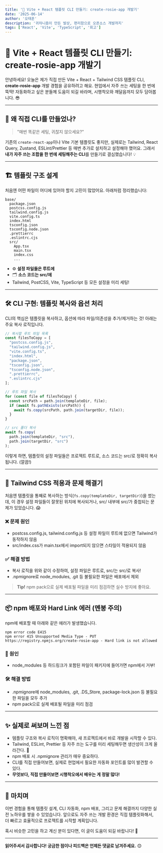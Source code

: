 ```yaml
---
title: '🚀 Vite + React 템플릿 CLI 만들기: create-rosie-app 개발기'
date: '2025-06-14'
author: '오태훈'
description: '귀차니즘이 만든 발상, 편리함으로 오픈소스 개발까지'
tags: ['React', 'Vite', 'TypeScript', '회고']
---
```



# 🚀 Vite + React 템플릿 CLI 만들기: create-rosie-app 개발기

안녕하세요! 오늘은 제가 직접 만든 Vite + React + Tailwind CSS 템플릿 CLI, **create-rosie-app** 개발 경험을 공유하려고 해요. 현업에서 자주 쓰는 세팅을 한 번에 뚝딱! 자동화하고 싶은 분들께 도움이 되길 바라며, 시행착오와 깨달음까지 모두 담아봅니다. 😎

---

## 🧐 왜 직접 CLI를 만들었나?

> "매번 똑같은 세팅, 귀찮지 않으세요?"

기존의 `create-react-app`이나 Vite 기본 템플릿도 좋지만, 실제로는 Tailwind, React Query, Zustand, ESLint/Prettier 등 매번 추가로 설치하고 설정해야 했어요. 그래서 **내가 자주 쓰는 조합을 한 번에 세팅해주는 CLI**를 만들기로 결심했습니다! 💡

---

## 🏗️ 템플릿 구조 설계

처음엔 어떤 파일이 어디에 있어야 할지 고민이 많았어요. 아래처럼 정리했습니다:

```
base/
  package.json
  postcss.config.js
  tailwind.config.js
  vite.config.ts
  index.html
  tsconfig.json
  tsconfig.node.json
  .prettierrc
  .eslintrc.cjs
  src/
    App.tsx
    main.tsx
    index.css
    ...
```

- ⚙️ **설정 파일들은 루트에**
- 🗂️ **소스 코드는 src/에**
- Tailwind, PostCSS, Vite, TypeScript 등 모든 설정을 미리 세팅!

---

## 🛠️ CLI 구현: 템플릿 복사와 옵션 처리

CLI의 핵심은 템플릿을 복사하고, 옵션에 따라 파일/의존성을 추가/제거하는 것! 아래는 주요 복사 로직입니다.

```js
// 복사할 루트 파일 목록
const filesToCopy = [
  "postcss.config.js",
  "tailwind.config.js",
  "vite.config.ts",
  "index.html",
  "package.json",
  "tsconfig.json",
  "tsconfig.node.json",
  ".prettierrc",
  ".eslintrc.cjs"
];

// 루트 파일 복사
for (const file of filesToCopy) {
  const srcPath = path.join(templateDir, file);
  if (await fs.pathExists(srcPath)) {
    await fs.copy(srcPath, path.join(targetDir, file));
  }
}

// src 폴더 복사
await fs.copy(
  path.join(templateDir, "src"),
  path.join(targetDir, "src")
);
```

이렇게 하면, 템플릿의 설정 파일들은 프로젝트 루트로, 소스 코드는 src/로 정확히 복사됩니다. (깔끔!)

---

## 🎨 Tailwind CSS 적용과 문제 해결기

처음엔 템플릿을 통째로 복사하는 방식(`fs.copy(templateDir, targetDir)`)을 썼는데, 이 경우 설정 파일들이 잘못된 위치에 복사되거나, src/ 내부에 src/가 중첩되는 문제가 있었습니다. 😱

### ❌ 문제 원인
- postcss.config.js, tailwind.config.js 등 설정 파일이 루트에 없으면 Tailwind가 동작하지 않음
- src/index.css가 main.tsx에서 import되지 않으면 스타일이 적용되지 않음

### ✅ 해결 방법
- 복사 로직을 위와 같이 수정하여, 설정 파일은 루트로, src/는 src/로 복사!
- .npmignore로 node_modules, .git 등 불필요한 파일은 배포에서 제외

> **Tip!**
> npm pack으로 실제 배포될 파일을 미리 점검하면 실수 방지에 좋아요.

---

## 📦 npm 배포와 Hard Link 에러 (멘붕 주의)

npm에 배포할 때 아래와 같은 에러가 발생했습니다.

```
npm error code E415
npm error 415 Unsupported Media Type - PUT https://registry.npmjs.org/create-rosie-app - Hard link is not allowed
```

### 🧐 원인
- node_modules 등 하드링크가 포함된 파일이 패키지에 들어가면 npm에서 거부!

### 🛠️ 해결 방법
- .npmignore에 node_modules, .git, .DS_Store, package-lock.json 등 불필요한 파일을 모두 추가
- npm pack으로 실제 배포될 파일을 미리 점검

---

## ✨ 실제로 써보며 느낀 점

- 템플릿 구조와 복사 로직이 명확해야, 새 프로젝트에서 바로 개발을 시작할 수 있다.
- Tailwind, ESLint, Prettier 등 자주 쓰는 도구를 미리 세팅해두면 생산성이 크게 올라간다. 🚀
- npm 배포 시 .npmignore 관리가 매우 중요하다.
- CLI를 직접 만들어보면, 실제로 현업에서 필요한 자동화 포인트를 많이 발견할 수 있다.
- **무엇보다, 직접 만들어보면 시행착오에서 배우는 게 정말 많다!**

---

## 📝 마치며

이번 경험을 통해 템플릿 설계, CLI 자동화, npm 배포, 그리고 문제 해결까지 다양한 실전 노하우를 쌓을 수 있었습니다. 앞으로도 자주 쓰는 개발 환경은 직접 템플릿화해서, 더 빠르고 효율적으로 프로젝트를 시작할 계획입니다.

혹시 비슷한 고민을 하고 계신 분이 있다면, 이 글이 도움이 되길 바랍니다! 🙌

---

**읽어주셔서 감사합니다! 궁금한 점이나 피드백은 언제든 댓글로 남겨주세요.** 😊 
